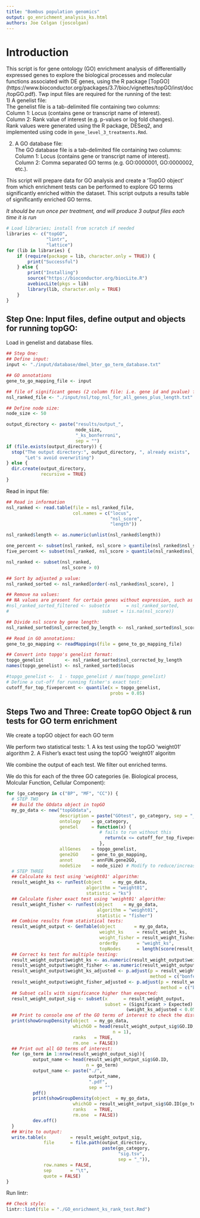 ```yaml
---
title: "Bombus population genomics"
output: go_enrichment_analysis_ks.html
authors: Joe Colgan (joscolgan)
---
```


# Introduction 
This script is for gene ontology (GO) enrichment analysis of differentiallly expressed genes to explore the biological processes and molecular functions associated with DE genes, using the R package [TopGO] (https://www.bioconductor.org/packages/3.7/bioc/vignettes/topGO/inst/doc/topGO.pdf).
Twp input files are required for the running of the test:  
1) A genelist file:  
The genelist file is a tab-delimited file containing two columns:  
Column 1: Locus (contains gene or transcript name of interest).  
Column 2: Rank value of interest (e.g. p-values or log fold changes).  
Rank values were generated using the R package, DESeq2, and implemented using code in ```gene_level_3_treatments.Rmd```.  

2) A GO database file:  
The GO database file is a tab-delimited file containing two columns:  
Column 1: Locus (contains gene or transcript name of interest).  
Column 2: Comma separated GO terms (e.g. GO:0000001, GO:0000002, etc.).  

This script will prepare data for GO analysis and create a 'TopGO object' from which enrichment tests can be performed to explore GO terms significantly enriched within the dataset. 
This script outputs a results table of significantly enriched GO terms.

*It should be run once per treatment, and will produce 3 output files each time it is run*

```r
# Load libraries; install from scratch if needed
libraries <- c("topGO",
               "lintr",
               "lattice")
for (lib in libraries) {
    if (require(package = lib, character.only = TRUE)) {
        print("Successful")
    } else {
        print("Installing")
        source("https://bioconductor.org/biocLite.R")
        avebiocLite(pkgs = lib)
        library(lib, character.only = TRUE)
    }
}
```

## Step One: Input files, define output and objects for running topGO: 
Load in genelist and database files.  

```r
## Step One:
## Define input:
input <- "./input/database/dmel_bter_go_term_database.txt"

## GO annotations
gene_to_go_mapping_file <- input

## file of significant genes (2 column file: i.e. gene id and pvalue) file:
nsl_ranked_file <- "./input/nsl/top_nsl_for_all_genes_plus_length.txt"

## Define node size:
node_size <- 50

output_directory <- paste("results/output_",
                          node_size,
                          "_ks_bonferroni",
                          sep = "")
if (file.exists(output_directory)) {
  stop("The output directory:", output_directory, ", already exists",
       "Let's avoid overwriting")
} else {
  dir.create(output_directory,
             recursive = TRUE)
}
```

Read in input file:

```r
## Read in information
nsl_ranked <- read.table(file = nsl_ranked_file,
                         col.names = c("locus",
                                       "nsl_score",
                                       "length"))

nsl_ranked$length <- as.numeric(unlist(nsl_ranked$length))

one_percent <- subset(nsl_ranked, nsl_score > quantile(nsl_ranked$nsl_score, 0.99))
five_percent <- subset(nsl_ranked, nsl_score > quantile(nsl_ranked$nsl_score, 0.95))

nsl_ranked <- subset(nsl_ranked,
                     nsl_score > 0)

## Sort by adjusted p value:
nsl_ranked_sorted <- nsl_ranked[order(-nsl_ranked$nsl_score), ]

## Remove na values:
## NA values are present for certain genes without expression, such as tRNAs:
#nsl_ranked_sorted_filtered <- subset(x      = nsl_ranked_sorted,
#                                   subset = !is.na(nsl_score))

## Divide nsl score by gene length:
nsl_ranked_sorted$nsl_corrected_by_length <- nsl_ranked_sorted$nsl_score/nsl_ranked_sorted$length

## Read in GO annotations:  
gene_to_go_mapping <- readMappings(file = gene_to_go_mapping_file)

## Convert into topgo's genelist format:
topgo_genelist        <- nsl_ranked_sorted$nsl_corrected_by_length
names(topgo_genelist) <- nsl_ranked_sorted$locus

#topgo_genelist <-  1 - topgo_genelist / max(topgo_genelist)
# Define a cut-off for running fisher's exact test:  
cutoff_for_top_fivepercent <- quantile(x = topgo_genelist,
                                       probs = 0.05)
```

## Steps Two and Three: Create topGO Object & run tests for GO term enrichment

We create a topGO object for each GO term

We perform two statistical tests:
1. A ks test using the topGO 'weight01' algorithm
2. A Fisher's exact test using the topGO 'weight01' algoritm

We combine the output of each test. 
We filter out enriched terms.

We do this for each of the three GO categories (ie. Biological process, Molcular Function, Cellular Component):

```r
for (go_category in c("BP", "MF", "CC")) {
  # STEP TWO
  ## Build the GOdata object in topGO
  my_go_data <- new("topGOdata",
                    description = paste("GOtest", go_category, sep = "_"),
                    ontology    = go_category,
                    geneSel     = function(x) {
                                   # fails to run without this
                                     return(x <= cutoff_for_top_fivepercent)
                                   },
                    allGenes    = topgo_genelist,
                    gene2GO     = gene_to_go_mapping,
                    annot       = annFUN.gene2GO,
                    nodeSize    = node_size) # Modify to reduce/increase stringency.
  # STEP THREE
  ## Calculate ks test using 'weight01' algorithm:
  result_weight_ks <- runTest(object    = my_go_data,
                              algorithm = "weight01",
                              statistic = "ks")
  ## Calculate fisher exact test using 'weight01' algorithm:
  result_weight_fisher <- runTest(object    = my_go_data,
                                  algorithm = "weight01",
                                  statistic = "fisher")
  ## Combine results from statistical tests:
  result_weight_output <- GenTable(object       = my_go_data,
                                   weight_ks     = result_weight_ks,
                                   weight_fisher = result_weight_fisher,
                                   orderBy       = "weight_ks",
                                   topNodes      = length(score(result_weight_ks)))
  ## Correct ks test for multiple testing:
  result_weight_output$weight_ks <- as.numeric(result_weight_output$weight_ks)
  result_weight_output$weight_fisher <- as.numeric(result_weight_output$weight_fisher)
  result_weight_output$weight_ks_adjusted <- p.adjust(p = result_weight_output$weight_ks,
                                                      method = c("bonferroni"))
  result_weight_output$weight_fisher_adjusted <- p.adjust(p = result_weight_output$weight_fisher,
                                                          method = c("bonferroni"))
  ## Subset calls with significance higher than expected:
  result_weight_output_sig <- subset(x      = result_weight_output,
                                     subset = (Significant > Expected) &
                                             (weight_ks_adjusted < 0.05))
  ## Print to console one of the GO terms of interest to check the distribution of that GO term across ranked genes:
  print(showGroupDensity(object  = my_go_data,
                         whichGO = head(result_weight_output_sig$GO.ID,
                                        n = 1),
                         ranks   = TRUE,
                         rm.one  = FALSE))
  ## Print out all GO terms of interest:
  for (go_term in 1:nrow(result_weight_output_sig)){
          output_name <- head(result_weight_output_sig$GO.ID,
                              n = go_term)
          output_name <- paste("./",
                               output_name,
                               ".pdf",
                               sep = "")
          pdf()
          print(showGroupDensity(object  = my_go_data,
                         whichGO = result_weight_output_sig$GO.ID[go_term],
                         ranks   = TRUE,
                         rm.one  = FALSE))
          dev.off()
  }
  ## Write to output:
  write.table(x         = result_weight_output_sig,
              file      = file.path(output_directory,
                                    paste(go_category,
                                          "sig.tsv",
                                          sep = "_")),
              row.names = FALSE,
              sep       = "\t",
              quote = FALSE)
}
```

Run lintr:

```r
## Check style:
lintr::lint(file = "./GO_enrichment_ks_rank_test.Rmd")
```
